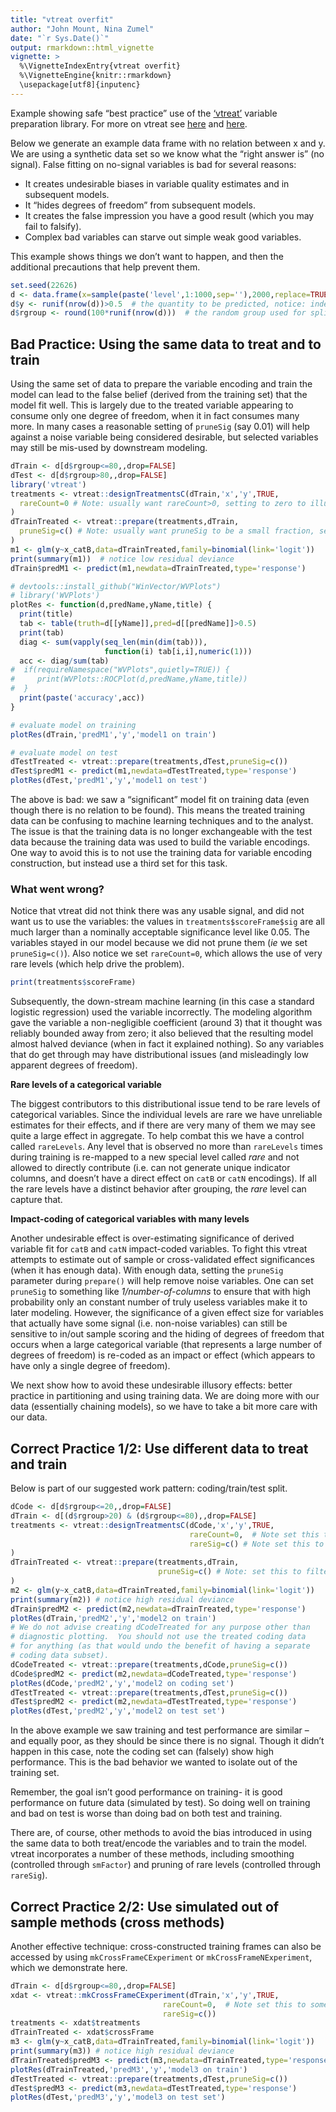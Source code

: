 ```yaml
---
title: "vtreat overfit"
author: "John Mount, Nina Zumel"
date: "`r Sys.Date()`"
output: rmarkdown::html_vignette
vignette: >
  %\VignetteIndexEntry{vtreat overfit}
  %\VignetteEngine{knitr::rmarkdown}
  \usepackage[utf8]{inputenc}
---
```


Example showing safe "best practice" use of the ['vtreat'](https://cran.r-project.org/package=vtreat) variable preparation library.  For more on vtreat see [here](http://www.win-vector.com/blog/2015/09/vtreat-up-on-cran/) and [here](https://github.com/WinVector/vtreat).

Below we generate an example data frame with no relation between x and y.  We are using a synthetic data set so we know what the "right answer is" (no signal).  False fitting on no-signal variables is bad for several reasons:

 *  It creates undesirable biases in variable quality estimates and in subsequent models.
 *  It "hides degrees  of freedom" from subsequent models.
 *  It creates the false impression you have a good result (which you may fail to falsify).
 *  Complex bad variables can starve out simple weak good variables.
 
This example shows things we don't want to happen, and then the additional precautions that help prevent them.

```r
set.seed(22626)
d <- data.frame(x=sample(paste('level',1:1000,sep=''),2000,replace=TRUE)) # independent variable.
d$y <- runif(nrow(d))>0.5  # the quantity to be predicted, notice: independent of variables.
d$rgroup <- round(100*runif(nrow(d)))  # the random group used for splitting the data set, not a variable.
```

## Bad Practice: Using the same data to treat and to train

Using the same set of data to prepare the variable encoding and train the model can lead to the false belief (derived from the training set) that the model fit well. This is largely due to the treated variable appearing to consume only one degree of freedom, when it in fact consumes many more.  In many cases a reasonable setting of `pruneSig` (say 0.01) will help against a noise variable being considered desirable, but selected variables may still be mis-used by downstream modeling.

```r
dTrain <- d[d$rgroup<=80,,drop=FALSE]
dTest <- d[d$rgroup>80,,drop=FALSE]
library('vtreat')
treatments <- vtreat::designTreatmentsC(dTrain,'x','y',TRUE,
  rareCount=0 # Note: usually want rareCount>0, setting to zero to illustrate problem
)
dTrainTreated <- vtreat::prepare(treatments,dTrain,
  pruneSig=c() # Note: usually want pruneSig to be a small fraction, setting to null to illustrate problem
)
m1 <- glm(y~x_catB,data=dTrainTreated,family=binomial(link='logit'))
print(summary(m1))  # notice low residual deviance
dTrain$predM1 <- predict(m1,newdata=dTrainTreated,type='response')

# devtools::install_github("WinVector/WVPlots")
# library('WVPlots')
plotRes <- function(d,predName,yName,title) {
  print(title)
  tab <- table(truth=d[[yName]],pred=d[[predName]]>0.5)
  print(tab)
  diag <- sum(vapply(seq_len(min(dim(tab))),
                     function(i) tab[i,i],numeric(1)))
  acc <- diag/sum(tab)
#  if(requireNamespace("WVPlots",quietly=TRUE)) {
#     print(WVPlots::ROCPlot(d,predName,yName,title))
#  }
  print(paste('accuracy',acc))
}

# evaluate model on training
plotRes(dTrain,'predM1','y','model1 on train')

# evaluate model on test
dTestTreated <- vtreat::prepare(treatments,dTest,pruneSig=c())
dTest$predM1 <- predict(m1,newdata=dTestTreated,type='response')
plotRes(dTest,'predM1','y','model1 on test')
```

The above is bad: we saw a "significant" model fit on training data (even though there is no relation to be found).  This means the treated training data can be confusing to machine learning techniques and to the analyst.  The issue is that the training data is no longer exchangeable with the test data because the training data was used to build the variable encodings.  One way to avoid this is to not use the training data for variable encoding construction, but instead use a third set for this task.

### What went wrong?

Notice that vtreat did not think there was any usable signal, and did not want us to use the variables: the values in `treatments$scoreFrame$sig` are  all much larger than a nominally acceptable significance level like 0.05. The variables stayed in our model because we did not prune them (_ie_ we set `pruneSig=c()`).  Also notice we set `rareCount=0`, which allows the use of very rare levels (which help drive the problem).

```r
print(treatments$scoreFrame)
```

Subsequently, the down-stream machine learning (in this case a standard logistic regression) used the variable incorrectly.  The modeling algorithm gave the variable a non-negligible coefficient (around 3) that it thought was reliably bounded away from zero; it also believed that the resulting model almost halved deviance (when in fact it explained nothing).  So any variables that do get through may have distributional issues (and misleadingly low apparent degrees of freedom).

**Rare levels of a categorical variable**

The biggest contributors to this distributional issue tend to be rare levels of categorical variables.  Since the individual levels are rare we have unreliable estimates for their effects, and if there are very many of them we may see quite a large effect in aggregate.  To help combat this we have a control called `rareLevels`.  Any level that is observed no more than `rareLevels` times during training is re-mapped to a new special level called _rare_ and not allowed to directly contribute (i.e. can not generate unique indicator columns, and doesn't have a direct effect on `catB` or `catN` encodings).  If all the rare levels have a distinct behavior after grouping, the _rare_ level can capture that.

**Impact-coding of categorical variables with many levels**

Another undesirable effect is over-estimating significance of derived variable fit for `catB` and `catN` impact-coded variables.  To fight this vtreat attempts to estimate out of sample or cross-validated effect significances (when it has enough data).  With enough data, setting the `pruneSig` parameter during `prepare()` will help remove noise variables.  One can set `pruneSig` to something like _1/number-of-columns_ to ensure that with high probability only an constant number of truly useless variables make it to later modeling.  However, the significance of a given effect size for variables that actually have some signal (i.e. non-noise variables) can still be sensitive to in/out sample scoring and the hiding of degrees of freedom that occurs when a large categorical variable (that represents a large number of degrees of freedom) is re-coded as an impact or effect (which appears to have only a single degree of freedom).

We next show how to avoid these undesirable illusory effects: better practice in partitioning and using training data.  We are doing more with our data (essentially chaining models), so we have to take a bit more care with our data.

## Correct Practice 1/2: Use different data to treat and train

Below is part of our suggested work pattern: coding/train/test split.

```r
dCode <- d[d$rgroup<=20,,drop=FALSE]
dTrain <- d[(d$rgroup>20) & (d$rgroup<=80),,drop=FALSE]
treatments <- vtreat::designTreatmentsC(dCode,'x','y',TRUE,
                                        rareCount=0,  # Note set this to something larger, like 5
                                        rareSig=c() # Note set this to something like 0.3
)
dTrainTreated <- vtreat::prepare(treatments,dTrain,
                                 pruneSig=c() # Note: set this to filter, like 0.05 or 1/nvars
)
m2 <- glm(y~x_catB,data=dTrainTreated,family=binomial(link='logit'))
print(summary(m2)) # notice high residual deviance
dTrain$predM2 <- predict(m2,newdata=dTrainTreated,type='response')
plotRes(dTrain,'predM2','y','model2 on train')
# We do not advise creating dCodeTreated for any purpose other than
# diagnostic plotting.  You should not use the treated coding data
# for anything (as that would undo the benefit of having a separate
# coding data subset).
dCodeTreated <- vtreat::prepare(treatments,dCode,pruneSig=c())
dCode$predM2 <- predict(m2,newdata=dCodeTreated,type='response')
plotRes(dCode,'predM2','y','model2 on coding set')
dTestTreated <- vtreat::prepare(treatments,dTest,pruneSig=c())
dTest$predM2 <- predict(m2,newdata=dTestTreated,type='response')
plotRes(dTest,'predM2','y','model2 on test set')
```

In the above example we saw training and test performance are similar -- and equally poor, as they should be since there is no signal.  Though it didn't happen in this case, note the coding set can (falsely) show high performance.  This is the bad behavior we wanted to isolate out of the training set.

Remember, the goal isn't good performance on training- it is good performance on future data (simulated by test).  So doing well on training and bad on test is worse than doing bad on both test and training.

There are, of course, other methods to avoid the bias introduced in using the same data to both treat/encode the variables and to train the model.
vtreat incorporates a number of these methods, including smoothing (controlled through `smFactor`) and pruning of rare levels (controlled through `rareSig`).  

## Correct Practice 2/2: Use simulated out of sample methods (cross methods)

Another effective technique: cross-constructed training frames can also be accessed by using `mkCrossFrameCExperiment` or `mkCrossFrameNExperiment`, which we demonstrate here.

```r
dTrain <- d[d$rgroup<=80,,drop=FALSE]
xdat <- vtreat::mkCrossFrameCExperiment(dTrain,'x','y',TRUE,
                                  rareCount=0,  # Note set this to something larger, like 5
                                  rareSig=c())
treatments <- xdat$treatments
dTrainTreated <- xdat$crossFrame
m3 <- glm(y~x_catB,data=dTrainTreated,family=binomial(link='logit'))
print(summary(m3)) # notice high residual deviance
dTrainTreated$predM3 <- predict(m3,newdata=dTrainTreated,type='response')
plotRes(dTrainTreated,'predM3','y','model3 on train')
dTestTreated <- vtreat::prepare(treatments,dTest,pruneSig=c())
dTest$predM3 <- predict(m3,newdata=dTestTreated,type='response')
plotRes(dTest,'predM3','y','model3 on test set')
```

